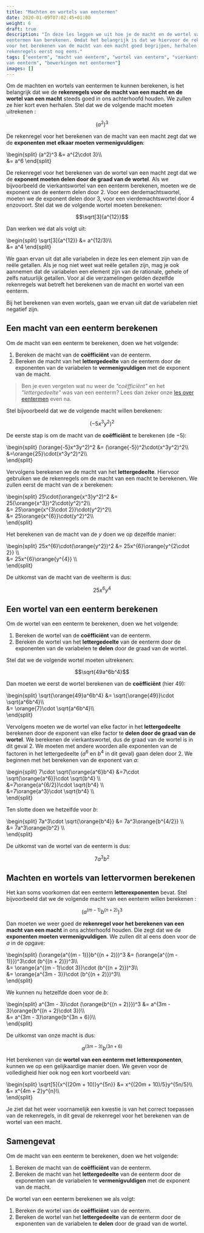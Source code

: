 ```yaml
---
title: "Machten en wortels van eentermen"
date: 2020-01-09T07:02:45+01:00
weight: 6
draft: true
description: "In deze les leggen we uit hoe je de macht en de wortel van
eentermen kan berekenen. Omdat het belangrijk is dat we hiervoor de rekenregels
voor het berekenen van de macht van een macht goed begrijpen, herhalen we die
rekenregels eerst nog eens."
tags: ["eenterm", "macht van eenterm", "wortel van eenterm", "vierkantswortel
van eenterm", "bewerkingen met eentermen"]
images: []
---
```


Om de machten en wortels van eentermen te kunnen berekenen, is het belangrijk
dat we de **rekenregels voor de macht van een macht en de wortel van een
macht** steeds goed in ons achterhoofd houden. We zullen ze hier kort even
herhalen. Stel dat we de volgende macht moeten uitrekenen <Mute text="(waarbij
$a \in \mathbb{R}$)" />:

$$(a^2)^3$$

De rekenregel voor het berekenen van de macht van een macht zegt dat we de
**exponenten met elkaar moeten vermenigvuldigen**:

\begin{split}
(a^2)^3 &= a^{2\cdot 3}\\\\\
 &= a^6
\end{split}

De rekenregel voor het berekenen van de wortel van een macht zegt dat we de
**exponent moeten delen door de graad van de wortel**. Als we bijvoorbeeld de
vierkantswortel van een eenterm berekenen, moeten we de exponent van de
eenterm delen door $2$. Voor een derdemachtswortel, moeten we de exponent delen
door $3$, voor een vierdemachtswortel door $4$ enzovoort. Stel dat we de
volgende wortel moeten berekenen:

$$\sqrt[3]{a^{12}}$$

Dan werken we dat als volgt uit:

\begin{split}
\sqrt[3]{a^{12}} &= a^{12/3}\\\\\
 &= a^4
\end{split}

<Expand title="Alle variabelen in deze les zijn $\in \mathbb{R}$ (of $\in \mathbb{Q}$)">

We gaan ervan uit dat alle variabelen in deze les een element zijn van de reële
getallen. Als je nog niet weet wat reële getallen zijn, mag je ook aannemen
dat de variabelen een element zijn van de rationale, gehele of zelfs natuurlijk
getallen. Voor al die verzamelingen gelden dezelfde rekenregels wat
betreft het berekenen van de macht en wortel van een eenterm.

Bij het berekenen van even wortels, gaan we ervan uit dat de variabelen niet
negatief zijn.

</Expand>

## Een macht van een eenterm berekenen

Om de macht van een eenterm te berekenen, doen we het volgende:

1. Bereken de macht van de **coëfficiënt** van de eenterm.
2. Bereken de macht van het **lettergedeelte** van de eenterm door de
   exponenten van de variabelen te **vermenigvuldigen** met de exponent van de
   macht.

> Ben je even vergeten wat nu weer de _"coëfficiënt"_ en het _"lettergedeelte"_
> was van een eenterm? Lees dan zeker onze [les over
> eentermen](../eentermen/eenterm) even na.

Stel bijvoorbeeld dat we de volgende macht willen berekenen:

$$(-5x^3y^2)^2$$

De eerste stap is om de macht van de **coëfficiënt** te berekenen (de $-5$):

\begin{split}
(\orange{-5}x^3y^2)^2 &= (\orange{-5})^2\cdot(x^3y^2)^2\\\\\
 &=\orange{25}\cdot(x^3y^2)^2\\\\\
\end{split}

Vervolgens berekenen we de macht van het **lettergedeelte**. Hiervoor gebruiken
we de rekenregels om de macht van een macht te berekenen. We zullen eerst de
macht van de $x$ berekenen:

\begin{split}
25\cdot(\orange{x^3}y^2)^2
&= 25(\orange{x^3})^2\cdot(y^2)^2\\\\\
 &= 25\orange{x^{3\cdot 2}}\cdot(y^2)^2\\\\\
 &= 25\orange{x^{6}}\cdot(y^2)^2\\\\\
\end{split}

Het berekenen van de macht van de $y$ doen we op dezelfde manier:

\begin{split}
25x^{6}\cdot(\orange{y^2})^2
&= 25x^{6}\orange{y^{2\cdot 2}} \\\\\
 &= 25x^{6}\orange{y^{4}} \\\\\
\end{split}

De uitkomst van de macht van de veelterm is dus:

$$25x^6y^4$$

## Een wortel van een eenterm berekenen

Om de wortel van een eenterm te berekenen, doen we het volgende:

1. Bereken de wortel van de **coëfficiënt** van de eenterm.
2. Bereken de wortel van het **lettergedeelte** van de eenterm door de
   exponenten van de variabelen te **delen** door de graad van de
   wortel.

Stel dat we de volgende wortel moeten uitrekenen:

$$\sqrt{49a^6b^4}$$

Dan moeten we eerst de wortel berekenen van de **coëfficiënt** (hier $49$):

\begin{split}
\sqrt{\orange{49}a^6b^4}
&= \sqrt{\orange{49}}\cdot \sqrt{a^6b^4}\\\\\
 &= \orange{7}\cdot \sqrt{a^6b^4}\\\\\
\end{split}

Vervolgens moeten we de wortel van elke factor in het **lettergedeelte**
berekenen door de exponent van elke factor te **delen door de graad van de
wortel**. We berekenen de vierkantswortel, dus de graad van de wortel is in dit
geval $2$. We moeten met andere woorden alle exponenten van de factoren in het
lettergedeelte ($a^6$ en $b^4$ in dit geval) gaan delen door $2$. We beginnen
met het berekenen van de exponent van $a$:

\begin{split}
7\cdot \sqrt{\orange{a^6}b^4}
&=7\cdot \sqrt{\orange{a^6}}\cdot \sqrt{b^4} \\\\\
 &=7\orange{a^{6/2}}\cdot \sqrt{b^4} \\\\\
 &=7\orange{a^3}\cdot \sqrt{b^4} \\\\\
\end{split}

Ten slotte doen we hetzelfde voor $b$:

\begin{split}
7a^3\cdot \sqrt{\orange{b^4}}
&= 7a^3\orange{b^{4/2}} \\\\\
 &= 7a^3\orange{b^2} \\\\\
\end{split}

De uitkomst van de wortel van de eenterm is dus:

$$7a^3b^2$$

## Machten en wortels van lettervormen berekenen

Het kan soms voorkomen dat een eenterm **letterexponenten** bevat. Stel
bijvoorbeeld dat we de volgende macht van een eenterm willen berekenen <Mute
text="($m, n \in \mathbb{Z}$)" />:

$$(a^{(m - 1)}b^{(n + 2)})^3$$

Dan moeten we weer goed de **rekenregel voor het berekenen van een macht van
een macht** in ons achterhoofd houden. Die zegt dat we de **exponenten moeten
vermenigvuldigen**. We zullen dit al eens doen voor de $a$ in de opgave:

\begin{split}
(\orange{a^{(m - 1)}}b^{(n + 2)})^3
&= (\orange{a^{(m - 1)}})^3\cdot (b^{(n + 2)})^3\\\\\
 &= \orange{a^{(m - 1)\cdot 3}}\cdot (b^{(n + 2)})^3\\\\\
 &= \orange{a^{3m - 3}}\cdot (b^{(n + 2)})^3\\\\\
\end{split}

We kunnen nu hetzelfde doen voor de $b$:

\begin{split}
a^{3m - 3}\cdot (\orange{b^{(n + 2)}})^3
&= a^{3m - 3}\orange{b^{(n + 2)\cdot 3}}\\\\\
 &= a^{3m - 3}\orange{b^{3n + 6}}\\\\\
\end{split}

De uitkomst van onze macht is dus:

$$a^{(3m - 3)}b^{(3n + 6)}$$

Het berekenen van de **wortel van een eenterm met letterexponenten**, kunnen we
op een gelijkaardige manier doen. We geven voor de volledigheid hier ook nog
een kort voorbeeld van:

\begin{split}
\sqrt[5]{x^{(20m + 10)}y^{5n}}
&= x^{(20m + 10)/5}y^{5n/5}\\\\\
 &= x^{4m + 2}y^{n}\\\\\
\end{split}

Je ziet dat het weer voornamelijk een kwestie is van het correct toepassen van
de rekenregels, in dit geval de rekenregel voor het berekenen van de wortel van
een macht.

## Samengevat

<Attention title="De macht van een eenterm berekenen">

Om de macht van een eenterm te berekenen, doen we het volgende:

1. Bereken de macht van de **coëfficiënt** van de eenterm.
2. Bereken de macht van het **lettergedeelte** van de eenterm door de
   exponenten van de variabelen te **vermenigvuldigen** met de exponent van de
   macht.
   </Attention>

<Attention title="De wortel van een eenterm berekenen">

De wortel van een eenterm berekenen we als volgt:

1. Bereken de wortel van de **coëfficiënt** van de eenterm.
2. Bereken de wortel van het **lettergedeelte** van de eenterm door de
   exponenten van de variabelen te **delen** door de graad van de
   wortel.
   </Attention>
